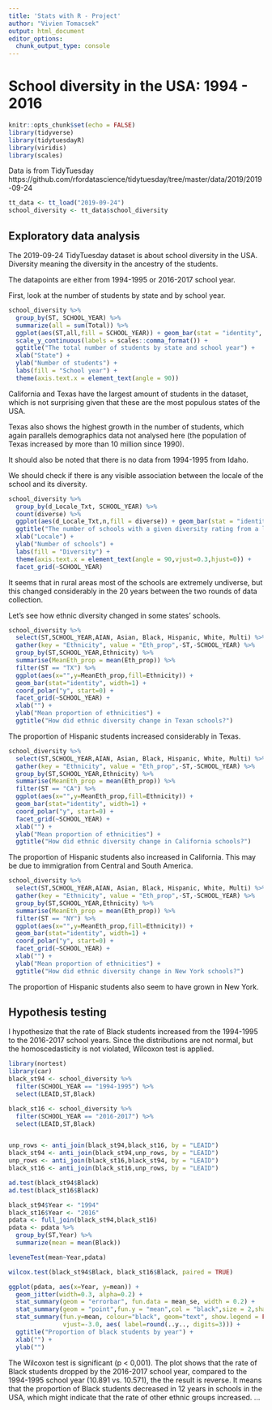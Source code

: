 ---
title: 'Stats with R - Project'
author: "Vivien Tomacsek"
output: html_document
editor_options: 
  chunk_output_type: console
---

# School diversity in the USA: 1994 - 2016

```{r setup, include=FALSE}
knitr::opts_chunk$set(echo = FALSE)
library(tidyverse)
library(tidytuesdayR)
library(viridis)
library(scales)
```

Data is from TidyTuesday
https://github.com/rfordatascience/tidytuesday/tree/master/data/2019/2019-09-24

```{r}
tt_data <- tt_load("2019-09-24")
school_diversity <- tt_data$school_diversity
```

## Exploratory data analysis

The 2019-09-24 TidyTuesday dataset is about school diversity in the USA. Diversity meaning the diversity in the ancestry of the students.

The datapoints are either from 1994-1995 or 2016-2017 school year.

First, look at the number of students by state and by school year.

```{r}
school_diversity %>%
  group_by(ST, SCHOOL_YEAR) %>%
  summarize(all = sum(Total)) %>%
  ggplot(aes(ST,all,fill = SCHOOL_YEAR)) + geom_bar(stat = "identity", position = "dodge") +
  scale_y_continuous(labels = scales::comma_format()) + 
  ggtitle("The total number of students by state and school year") +
  xlab("State") +
  ylab("Number of students") +
  labs(fill = "School year") +
  theme(axis.text.x = element_text(angle = 90))
```

California and Texas have the largest amount of students in the dataset, which is not surprising given that these are the most populous states of the USA.

Texas also shows the highest growth in the number of students, which again parallels demographics data not analysed here (the population of Texas increased by more than 10 million since 1990).

It should also be noted that there is no data from 1994-1995 from Idaho.

We should check if there is any visible association between the locale of the school and its diversity.

```{r}
school_diversity %>%
  group_by(d_Locale_Txt, SCHOOL_YEAR) %>%
  count(diverse) %>%
  ggplot(aes(d_Locale_Txt,n,fill = diverse)) + geom_bar(stat = "identity", position = "dodge") +
  ggtitle("The number of schools with a given diversity rating from a locale type") +
  xlab("Locale") +
  ylab("Number of schools") +
  labs(fill = "Diversity") + 
  theme(axis.text.x = element_text(angle = 90,vjust=0.3,hjust=0)) +
  facet_grid(~SCHOOL_YEAR)
```

It seems that in rural areas most of the schools are extremely undiverse, but this changed considerably in the 20 years between the two rounds of data collection.

Let's see how ethnic diversity changed in some states' schools. 

```{r}
school_diversity %>%
  select(ST,SCHOOL_YEAR,AIAN, Asian, Black, Hispanic, White, Multi) %>%
  gather(key = "Ethnicity", value = "Eth_prop",-ST,-SCHOOL_YEAR) %>%
  group_by(ST,SCHOOL_YEAR,Ethnicity) %>%
  summarise(MeanEth_prop = mean(Eth_prop)) %>%
  filter(ST == "TX") %>%
  ggplot(aes(x="",y=MeanEth_prop,fill=Ethnicity)) +
  geom_bar(stat="identity", width=1) +
  coord_polar("y", start=0) + 
  facet_grid(~SCHOOL_YEAR) +
  xlab("") +
  ylab("Mean proportion of ethnicities") +
  ggtitle("How did ethnic diversity change in Texan schools?")
```

The proportion of Hispanic students increased considerably in Texas.

```{r}
school_diversity %>%
  select(ST,SCHOOL_YEAR,AIAN, Asian, Black, Hispanic, White, Multi) %>%
  gather(key = "Ethnicity", value = "Eth_prop",-ST,-SCHOOL_YEAR) %>%
  group_by(ST,SCHOOL_YEAR,Ethnicity) %>%
  summarise(MeanEth_prop = mean(Eth_prop)) %>%
  filter(ST == "CA") %>%
  ggplot(aes(x="",y=MeanEth_prop,fill=Ethnicity)) +
  geom_bar(stat="identity", width=1) +
  coord_polar("y", start=0) + 
  facet_grid(~SCHOOL_YEAR) +
  xlab("") +
  ylab("Mean proportion of ethnicities") +
  ggtitle("How did ethnic diversity change in California schools?")
```

The proportion of Hispanic students also increased in California. This may be due to immigration from Central and South America.

```{r}
school_diversity %>%
  select(ST,SCHOOL_YEAR,AIAN, Asian, Black, Hispanic, White, Multi) %>%
  gather(key = "Ethnicity", value = "Eth_prop",-ST,-SCHOOL_YEAR) %>%
  group_by(ST,SCHOOL_YEAR,Ethnicity) %>%
  summarise(MeanEth_prop = mean(Eth_prop)) %>%
  filter(ST == "NY") %>%
  ggplot(aes(x="",y=MeanEth_prop,fill=Ethnicity)) +
  geom_bar(stat="identity", width=1) +
  coord_polar("y", start=0) + 
  facet_grid(~SCHOOL_YEAR) +
  xlab("") +
  ylab("Mean proportion of ethnicities") +
  ggtitle("How did ethnic diversity change in New York schools?")
```

The proportion of Hispanic students also seem to have grown in New York.

## Hypothesis testing

I hypothesize that the rate of Black students increased from the 1994-1995 to the 2016-2017 school years.
Since the distributions are not normal, but the homoscedasticity is not violated, Wilcoxon test is applied.

```{r}
library(nortest)
library(car)
black_st94 <- school_diversity %>%
  filter(SCHOOL_YEAR == "1994-1995") %>%
  select(LEAID,ST,Black)

black_st16 <- school_diversity %>%
  filter(SCHOOL_YEAR == "2016-2017") %>%
  select(LEAID,ST,Black)


unp_rows <- anti_join(black_st94,black_st16, by = "LEAID")
black_st94 <- anti_join(black_st94,unp_rows, by = "LEAID")
unp_rows <- anti_join(black_st16,black_st94, by = "LEAID")
black_st16 <- anti_join(black_st16,unp_rows, by = "LEAID")

ad.test(black_st94$Black)
ad.test(black_st16$Black)

black_st94$Year <- "1994"
black_st16$Year <- "2016"
pdata <- full_join(black_st94,black_st16)
pdata <- pdata %>%
  group_by(ST,Year) %>%
  summarize(mean = mean(Black))

leveneTest(mean~Year,pdata)

wilcox.test(black_st94$Black, black_st16$Black, paired = TRUE)
```

```{r}


ggplot(pdata, aes(x=Year, y=mean)) + 
  geom_jitter(width=0.3, alpha=0.2) +
  stat_summary(geom = "errorbar", fun.data = mean_se, width = 0.2) +
  stat_summary(geom = "point",fun.y = "mean",col = "black",size = 2,shape = 16) +
  stat_summary(fun.y=mean, colour="black", geom="text", show.legend = FALSE, 
               vjust=-3.0, aes( label=round(..y.., digits=3))) + 
  ggtitle("Proportion of black students by year") +
  xlab("") +
  ylab("")

```
The Wilcoxon test is significant (p < 0,001). The plot shows that the rate of Black students dropped by the 2016-2017 school year, compared to the 1994-1995 school year (10.891 vs. 10.571), the the result is reverse.
It means that the proportion of Black students decreased in 12 years in schools in the USA, which might indicate that the rate of other ethnic groups increased.
...
